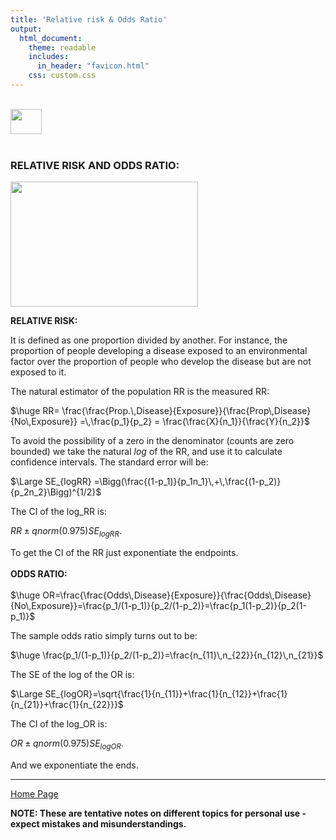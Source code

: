 ```yaml
---
title: 'Relative risk & Odds Ratio'
output: 
  html_document:
    theme: readable
    includes:
      in_header: "favicon.html" 
    css: custom.css
---
```


<br>
<a href="http://rinterested.github.io/statistics/index.html">
<img HEIGHT="40" WIDTH="50" src="logo.PNG"></a>
<br><br>


### RELATIVE RISK AND ODDS RATIO:


<img height="200" width="300" src="https://cloud.githubusercontent.com/assets/9312897/10680565/dfa1fd78-78ee-11e5-9390-fb63f6c7272d.png">

**RELATIVE RISK:**

It is defined as one proportion divided by another. For instance, the proportion of people developing a disease exposed to an environmental factor over the proportion of people who develop the disease but are not exposed to it.

The natural estimator of the population RR is the measured RR:

$\huge RR=  \frac{\frac{Prop.\,Disease}{Exposure}}{\frac{Prop\,Disease}{No\,Exposure}} =\,\frac{p_1}{p_2} = \frac{\frac{X}{n_1}}{\frac{Y}{n_2}}$

To avoid the possibility of a zero in the denominator (counts are zero bounded) we take the natural $log$ of the RR, and use it to calculate confidence intervals. The standard error will be:

$\Large SE_{logRR} =\Bigg(\frac{(1-p_1)}{p_1n_1}\,+\,\frac{(1-p_2)}{p_2n_2}\Bigg)^{1/2}$

The CI of the log_RR is:

$RR \pm qnorm(0.975) SE_{logRR}$.

To get the CI of the RR just exponentiate the endpoints.
<br><br>
**ODDS RATIO:**
<br><br>
$\huge OR=\frac{\frac{Odds\,Disease}{Exposure}}{\frac{Odds\,Disease}{No\,Exposure}}=\frac{p_1/(1-p_1)}{p_2/(1-p_2)}=\frac{p_1(1-p_2)}{p_2(1-p_1)}$

The sample odds ratio simply turns out to be:

$\huge \frac{p_1/(1-p_1)}{p_2/(1-p_2)}=\frac{n_{11}\,n_{22}}{n_{12}\,n_{21}}$

The SE of the log of the OR is:

$\Large SE_{logOR}=\sqrt{\frac{1}{n_{11}}+\frac{1}{n_{12}}+\frac{1}{n_{21}}+\frac{1}{n_{22}}}$

The CI of the log_OR is:

$OR \pm qnorm(0.975) SE_{logOR}$.

And we exponentiate the ends.

---
<a href="http://rinterested.github.io/statistics/index.html">Home Page</a>

**NOTE: These are tentative notes on different topics for personal use - expect mistakes and misunderstandings.**

